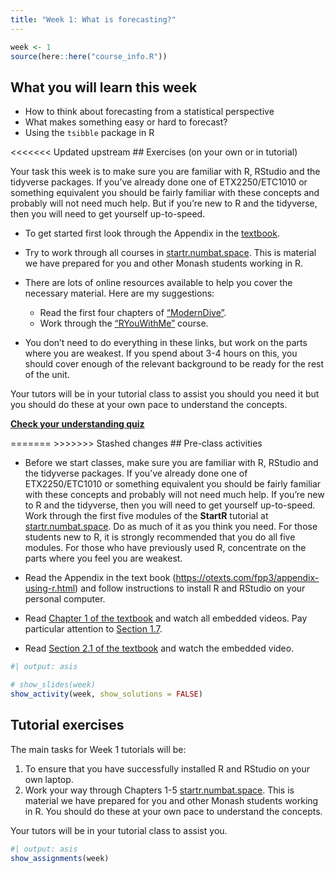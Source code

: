 ```yaml
---
title: "Week 1: What is forecasting?"
---
```


```r
week <- 1
source(here::here("course_info.R"))
```

## What you will learn this week

* How to think about forecasting from a statistical perspective
* What makes something easy or hard to forecast?
* Using the `tsibble` package in R

<<<<<<< Updated upstream
## Exercises (on your own or in tutorial)

Your task this week is to make sure you are familiar with R, RStudio and the tidyverse packages. If you've already done one of ETX2250/ETC1010 or something equivalent you should be fairly familiar with these concepts and probably will not need much help. But if you're new to R and the tidyverse, then you will need to get yourself up-to-speed. 

- To get started first look through the Appendix in the [textbook](https://otexts.com/fpp3/appendix-using-r.html).

- Try to work through all courses in [startr.numbat.space](https://startr.numbat.space/). This is material we have prepared for you and other Monash students working in R. 

- There are lots of online resources available to help you cover the necessary material. Here are my suggestions:

  - Read the first four chapters of ["ModernDive"](https://moderndive.netlify.app/).  
  - Work through the ["RYouWithMe"](https://rladiessydney.org/courses/ryouwithme/) course.
  
- You don't need to do everything in these links, but work on the parts where you are weakest. If you spend about 3-4 hours on this, you should cover enough of the relevant background to be ready for the rest of the unit.

Your tutors will be in your tutorial class to assist you should you need it but you should do these at your own pace to understand the concepts.

[**Check your understanding quiz**](https://learning.monash.edu/mod/quiz/view.php?id=2327331)

=======
>>>>>>> Stashed changes
## Pre-class activities

- Before we start classes, make sure you are familiar with R, RStudio and the tidyverse packages. If you've already done one of ETX2250/ETC1010 or something equivalent you should be fairly familiar with these concepts and probably will not need much help. If you're new to R and the tidyverse, then you will need to get yourself up-to-speed. Work through the first five modules of the **StartR** tutorial at [startr.numbat.space](https://startr.numbat.space). Do as much of it as you think you need. For those students new to R, it is strongly recommended that you do all five modules. For those who have previously used R, concentrate on the parts where you feel you are weakest.

- Read the Appendix in the text book ([https://otexts.com/fpp3/appendix-using-r.html](https://otexts.com/fpp3/appendix-using-r.html)) and follow instructions to install R and RStudio on your personal computer. 

* Read [Chapter 1 of the textbook](http://OTexts.com/fpp3/intro.html) and watch all embedded videos. Pay particular attention to [Section 1.7](https://otexts.com/fpp3/perspective.html).

* Read [Section 2.1 of the textbook](https://otexts.com/fpp3/tsibbles.html#tsibbles) and watch the embedded video.


```r
#| output: asis

# show_slides(week)
show_activity(week, show_solutions = FALSE)
```


<!-- ## Seminar code -->

<!-- ::: {.callout appearance="minimal"} -->
<!-- <i class="bi bi-download"></i> [Seminar_code_week1.R](Seminar_code_week1.R){download="Seminar_code_week1.R"} -->
<!-- ::: -->


## Tutorial exercises

The main tasks for Week 1 tutorials will be:

1. To ensure that you have successfully installed R and RStudio on your own laptop.
2. Work your way through Chapters 1-5 [startr.numbat.space](https://startr.numbat.space). This is material we have prepared for you and other Monash students working in R. You should do these at your own pace to understand the concepts.

Your tutors will be in your tutorial class to assist you. 

<!-- [**Check your understanding quiz**](https://learning.monash.edu/mod/quiz/view.php?id=2327331) -->

```r
#| output: asis
show_assignments(week)
```
